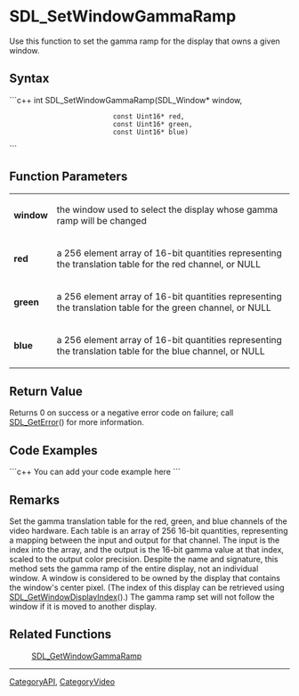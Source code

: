 
= SDL_SetWindowGammaRamp =
Use this function to set the gamma ramp for the display that owns a given window.


== Syntax ==
```c++
int SDL_SetWindowGammaRamp(SDL_Window*   window,
                           const Uint16* red,
                           const Uint16* green,
                           const Uint16* blue)
```

== Function Parameters ==
{|
|'''window'''
|the window used to select the display whose gamma ramp will be changed
|-
|'''red'''
|a 256 element array of 16-bit quantities representing the translation table for the red channel, or NULL
|-
|'''green'''
|a 256 element array of 16-bit quantities representing the translation table for the green channel, or NULL
|-
|'''blue'''
|a 256 element array of 16-bit quantities representing the translation table for the blue channel, or NULL
|}

== Return Value ==
Returns 0 on success or a negative error code on failure; call [[SDL_GetError]]() for more information.

== Code Examples ==
```c++
You can add your code example here
```

== Remarks ==
Set the gamma translation table for the red, green, and blue channels of the video hardware.  Each table is an array of 256 16-bit quantities, representing a mapping between the input and output for that channel.  The input is the index into the array, and the output is the 16-bit gamma value at that index, scaled to the output color precision. Despite the name and signature, this method sets the gamma ramp of the entire display, not an individual window. A window is considered to be owned by the display that contains the window's center pixel. (The index of this display can be retrieved using [[SDL_GetWindowDisplayIndex]]().) The gamma ramp set will not follow the window if it is moved to another display.

== Related Functions ==
:[[SDL_GetWindowGammaRamp]]

----
[[CategoryAPI]], [[CategoryVideo]]
